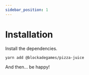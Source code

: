 ```yaml
---
sidebar_position: 1
---
```


# Installation

Install the dependencies.

```bash
yarn add @blockadegames/pizza-juice
```

And then... be happy!
